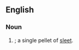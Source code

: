 ==English==

===Noun===
{{en-noun|head=[[ice]] [[pellet]]}}

# {{singular of|ice pellets|lang=en}}; a single pellet of [[sleet]].